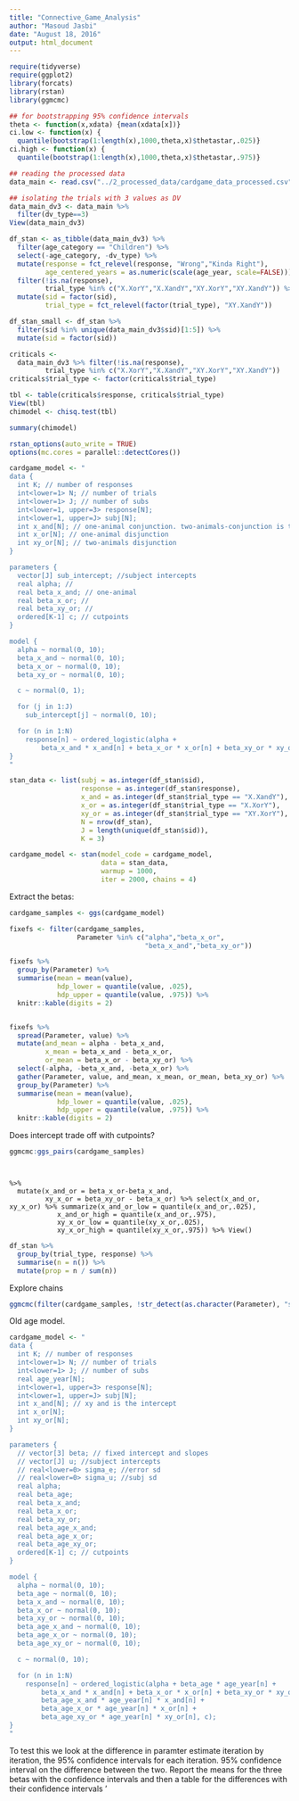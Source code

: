 ```yaml
---
title: "Connective_Game_Analysis"
author: "Masoud Jasbi"
date: "August 18, 2016"
output: html_document
---
```

  
```r
require(tidyverse)
require(ggplot2)
library(forcats)
library(rstan)
library(ggmcmc)

## for bootstrapping 95% confidence intervals
theta <- function(x,xdata) {mean(xdata[x])}
ci.low <- function(x) {
  quantile(bootstrap(1:length(x),1000,theta,x)$thetastar,.025)}
ci.high <- function(x) {
  quantile(bootstrap(1:length(x),1000,theta,x)$thetastar,.975)}

## reading the processed data
data_main <- read.csv("../2_processed_data/cardgame_data_processed.csv")

## isolating the trials with 3 values as DV
data_main_dv3 <- data_main %>%
  filter(dv_type==3) 
View(data_main_dv3)
```

```r
df_stan <- as_tibble(data_main_dv3) %>%
  filter(age_category == "Children") %>%
  select(-age_category, -dv_type) %>%
  mutate(response = fct_relevel(response, "Wrong","Kinda Right"), 
         age_centered_years = as.numeric(scale(age_year, scale=FALSE))) %>%
  filter(!is.na(response), 
         trial_type %in% c("X.XorY","X.XandY","XY.XorY","XY.XandY")) %>%
  mutate(sid = factor(sid), 
         trial_type = fct_relevel(factor(trial_type), "XY.XandY"))

df_stan_small <- df_stan %>%
  filter(sid %in% unique(data_main_dv3$sid)[1:5]) %>%
  mutate(sid = factor(sid))
```

```r
criticals <- 
  data_main_dv3 %>% filter(!is.na(response), 
         trial_type %in% c("X.XorY","X.XandY","XY.XorY","XY.XandY"))
criticals$trial_type <- factor(criticals$trial_type)

tbl <- table(criticals$response, criticals$trial_type)
View(tbl)
chimodel <- chisq.test(tbl)

summary(chimodel)
```

```r
rstan_options(auto_write = TRUE)
options(mc.cores = parallel::detectCores())

cardgame_model <- "
data {
  int K; // number of responses
  int<lower=1> N; // number of trials
  int<lower=1> J; // number of subs
  int<lower=1, upper=3> response[N];
  int<lower=1, upper=J> subj[N];
  int x_and[N]; // one-animal conjunction. two-animals-conjunction is the intercept
  int x_or[N]; // one-animal disjunction
  int xy_or[N]; // two-animals disjunction
}

parameters {
  vector[J] sub_intercept; //subject intercepts
  real alpha; // 
  real beta_x_and; // one-animal 
  real beta_x_or; // 
  real beta_xy_or; // 
  ordered[K-1] c; // cutpoints
}

model {
  alpha ~ normal(0, 10);
  beta_x_and ~ normal(0, 10);
  beta_x_or ~ normal(0, 10);
  beta_xy_or ~ normal(0, 10);

  c ~ normal(0, 1);

  for (j in 1:J)
    sub_intercept[j] ~ normal(0, 10);

  for (n in 1:N)
    response[n] ~ ordered_logistic(alpha + 
        beta_x_and * x_and[n] + beta_x_or * x_or[n] + beta_xy_or * xy_or[n] + sub_intercept[subj[n]], c);
}
"

stan_data <- list(subj = as.integer(df_stan$sid),
                  response = as.integer(df_stan$response),
                  x_and = as.integer(df_stan$trial_type == "X.XandY"),
                  x_or = as.integer(df_stan$trial_type == "X.XorY"),
                  xy_or = as.integer(df_stan$trial_type == "XY.XorY"),
                  N = nrow(df_stan),
                  J = length(unique(df_stan$sid)),
                  K = 3)

cardgame_model <- stan(model_code = cardgame_model,
                       data = stan_data, 
                       warmup = 1000,
                       iter = 2000, chains = 4)
```

Extract the betas:

```r
cardgame_samples <- ggs(cardgame_model) 

fixefs <- filter(cardgame_samples, 
                 Parameter %in% c("alpha","beta_x_or",
                                  "beta_x_and","beta_xy_or"))

fixefs %>%  
  group_by(Parameter) %>%
  summarise(mean = mean(value), 
            hdp_lower = quantile(value, .025),
            hdp_upper = quantile(value, .975)) %>%
  knitr::kable(digits = 2)


fixefs %>%
  spread(Parameter, value) %>%
  mutate(and_mean = alpha - beta_x_and,
         x_mean = beta_x_and - beta_x_or, 
         or_mean = beta_x_or - beta_xy_or) %>%
  select(-alpha, -beta_x_and, -beta_x_or) %>%
  gather(Parameter, value, and_mean, x_mean, or_mean, beta_xy_or) %>%
  group_by(Parameter) %>%
  summarise(mean = mean(value), 
            hdp_lower = quantile(value, .025),
            hdp_upper = quantile(value, .975)) %>%
  knitr::kable(digits = 2)

```

Does intercept trade off with cutpoints?

```r
ggmcmc:ggs_pairs(cardgame_samples)

```

```


%>%
  mutate(x_and_or = beta_x_or-beta_x_and,
         xy_x_or = beta_xy_or - beta_x_or) %>% select(x_and_or, xy_x_or) %>% summarize(x_and_or_low = quantile(x_and_or,.025), 
            x_and_or_high = quantile(x_and_or,.975),
            xy_x_or_low = quantile(xy_x_or,.025), 
            xy_x_or_high = quantile(xy_x_or,.975)) %>% View()
```

```r
df_stan %>%
  group_by(trial_type, response) %>%
  summarise(n = n()) %>%
  mutate(prop = n / sum(n))
```

Explore chains

```r

ggmcmc(filter(cardgame_samples, !str_detect(as.character(Parameter), "sub_intercept")))
```

Old age model. 

```r
cardgame_model <- "
data {
  int K; // number of responses
  int<lower=1> N; // number of trials
  int<lower=1> J; // number of subs
  real age_year[N];
  int<lower=1, upper=3> response[N];
  int<lower=1, upper=J> subj[N];
  int x_and[N]; // xy and is the intercept
  int x_or[N];
  int xy_or[N];
}

parameters {
  // vector[3] beta; // fixed intercept and slopes
  // vector[J] u; //subject intercepts
  // real<lower=0> sigma_e; //error sd
  // real<lower=0> sigma_u; //subj sd
  real alpha;
  real beta_age;
  real beta_x_and;
  real beta_x_or;
  real beta_xy_or;
  real beta_age_x_and;
  real beta_age_x_or;
  real beta_age_xy_or;
  ordered[K-1] c; // cutpoints
}

model {
  alpha ~ normal(0, 10);
  beta_age ~ normal(0, 10);
  beta_x_and ~ normal(0, 10);
  beta_x_or ~ normal(0, 10);
  beta_xy_or ~ normal(0, 10);
  beta_age_x_and ~ normal(0, 10);
  beta_age_x_or ~ normal(0, 10);
  beta_age_xy_or ~ normal(0, 10);

  c ~ normal(0, 10);

  for (n in 1:N)
    response[n] ~ ordered_logistic(alpha + beta_age * age_year[n] + 
        beta_x_and * x_and[n] + beta_x_or * x_or[n] + beta_xy_or * xy_or[n] + 
        beta_age_x_and * age_year[n] * x_and[n] + 
        beta_age_x_or * age_year[n] * x_or[n] + 
        beta_age_xy_or * age_year[n] * xy_or[n], c);
}
"
```

To test this we look at the difference in paramter estimate iteration by iteration, the 95% confidence intervals for each iteration. 95% confidence interval on the difference between the two.
Report the means for the three betas with the confidence intervals and then a table for the differences with their confidence intervals
'
